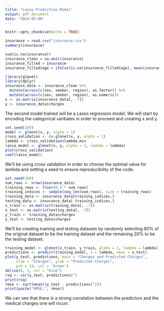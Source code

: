 ```yaml
---
title: "Lasso Prediction Model"
output: pdf_document
date: "2024-05-06"
---
```


```r
knitr::opts_chunk$set(echo = TRUE)
```


```r
insurance = read.csv("insurance.csv")
summary(insurance)
```


```r
sum(is.na(insurance))
insurance_clean = na.omit(insurance)
insurance_filled = insurance
insurance_filled$age = ifelse(is.na(insurance_filled$age), mean(insurance_filled$age, na.rm = TRUE), insurance_filled$age)
```


```r
library(glmnet)
library(dplyr)
insurance_data <- insurance_clean %>%
  mutate(across(c(sex, smoker, region), as.factor)) %>%
  mutate(across(c(sex, smoker, region), as.numeric))
x <- as.matrix(insurance_data[, -7])
y <- insurance_data$charges
```
The second model trained will be a Lasso regression model. We will start by encoding the categorical varibales in order to proceed and creating x and y.


```r
set.seed(100) 
model <- glmnet(x, y, alpha = 1)  
cross_validation <- cv.glmnet(x, y, alpha = 1)
lambda <- cross_validation$lambda.min
lasso_model <- glmnet(x, y, alpha = 1, lambda = lambda)
plot(cross_validation)
coef(lasso_model)
```
We'll be using cross validation in order to choose the optimal value for lambda and setting a seed to ensure reproducibility of the code. 


```r
set.seed(100)
num_rows <- nrow(insurance_data)
training_rows <- floor(0.8 * num_rows)
training_indices <- sample(seq_len(num_rows), size = training_rows)
training_data <- insurance_data[training_indices,]
testing_data <- insurance_data[-training_indices,]
x_train <- as.matrix(training_data[, -7])  
x_test <- as.matrix(testing_data[, -7])
y_train <- training_data$charges
y_test <- testing_data$charges
```
We'll be creating training and testing datasets by randomly selecting 80% of the original dataset to be the training dataset and the remaining 20% to be the testing dataset.


```r
training_model <- glmnet(x_train, y_train, alpha = 1, lambda = lambda)
predictions <- predict(training_model, s = lambda, newx = x_test)
plot(y_test, predictions, main = "Charges and Predicted Charges",
     xlab = "Charges", ylab = "Predicted Charges",
     pch = 19, col = 'brown')
abline(0, 1, col = "blue")
rsq <- cor(y_test, predictions)^2
print(rsq)
rmse <- sqrt(mean((y_test - predictions)^2))
print(paste("RMSE:", rmse))
```

We can see that there is a strong correlation between the predictors and the medical charges one will incurr.